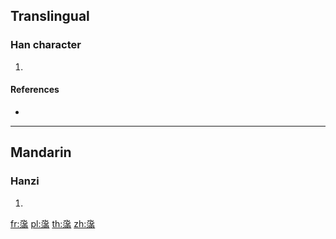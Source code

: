 ==Translingual==

===Han character===
{{Han char|rn=85|rad=水|as=14|sn=18|four=12127|canj=EETB}}

# {{defn|Han|sort=水14}}

====References====
* {{Han ref|kx=0657.361|dkj=18628|hdz=31765.100|uh=6FF7|ud=28663|bh=EFF7|bd=61431}}

----

==Mandarin==

===Hanzi===
{{cmn-hanzi|pin=[[fèi]] ([[fei4]])|wg=fei<sup>4</sup>}}

# {{defn|lang=cmn|sort=水14}}

[[fr:濷]]
[[pl:濷]]
[[th:濷]]
[[zh:濷]]